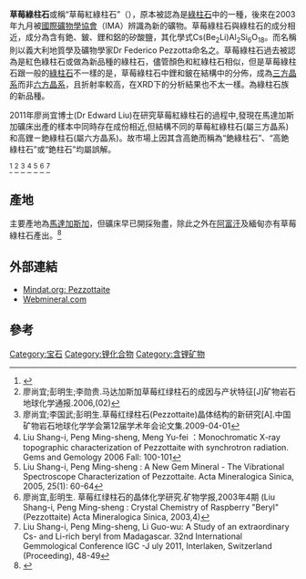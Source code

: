 {{Infobox mineral
| name = 草莓綠柱石或稱“草莓紅綠柱石”(誤稱“銫柱石”或“銫綠柱石”)
| category = 矽酸鹽
| boxwidth =
| boxbgcolor =
| strunz = 9.CJ.60
| dana = 61.01.01.05
| image = Pezzottaite-256889.jpg
| imagesize = 150
| caption = 草莓綠柱石
| formula = Cs(Be<sub>2</sub>Li)Al<sub>2</sub>Si<sub>6</sub>O<sub>18</sub>
| molweight = 
| color = 粉紅、橘紅
| habit = 板狀、扁平狀
| system = [[三方晶系|三方晶系]]
| twinning =
| cleavage = {001}不完全
| fracture = 貝殼狀到參差狀
| tenacity =
| mohs = 8
| luster = 玻璃光澤
| polish =
| refractive = 1.601 - 1.620
| opticalprop = Uniaxial (-)
| birefringence = δ = -0.008 - 0.011
| dispersion =
| pleochroism =
| fluorescence= 
| absorption =
| streak = 白色
| gravity = 3.10
| density = 2.97
| melt =
| fusibility =
| diagnostic =
| solubility =
| diaphaneity = 透明至不透明
| other =
| references  = <ref name=Webmin>[http://webmineral.com/data/Pezzottaite.shtml Webmineral data]</ref><ref name=Mindat>[http://www.mindat.org/min-25652.html Mindat.org]</ref>
}}
'''草莓綠柱石'''或稱“草莓紅綠柱石”（{{lang-en|Pezzottaite}}），原本被認為是[[綠柱石|綠柱石]]中的一種，後來在2003年九月被[[國際礦物學協會|國際礦物學協會]]（IMA）辨識為新的礦物。草莓綠柱石與綠柱石的成分相近，成分為含有銫、鈹、鋰和鋁的矽酸鹽，其化學式Cs(Be<sub>2</sub>Li)Al<sub>2</sub>Si<sub>6</sub>O<sub>18</sub>。而名稱則以義大利地質學及礦物學家Dr Federico Pezzotta命名之。草莓綠柱石過去被認為是紅色綠柱石或做為新品種的綠柱石，儘管顏色和紅綠柱石相似，但是草莓綠柱石跟一般的[[綠柱石|綠柱石]]不一樣的是，草莓綠柱石中鋰和鈹在結構中的分佈，成為[[三方晶系|三方晶系]]而非[[六方晶系|六方晶系]]，且折射率較高，在XRD下的分析結果也不太一樣。為綠柱石族的新品種。

2011年廖尚宜博士(Dr Edward Liu)在研究草莓紅綠柱石的過程中,發現在馬達加斯加礦床出產的樣本中同時存在成份相近,但結構不同的草莓紅綠柱石(屬三方晶系)和高鋰ㄧ銫綠柱石(屬六方晶系)。故市場上因其含高銫而稱為“銫綠柱石”、“高銫綠柱石”或“銫柱石”均屬誤解。

<ref>{{cite journal en |author = B.M. Laurs, W.B. (Skip) Simmons, G.R. Rossman, E.P. Quinn, S.F. McClure, A. Peretti, T. Armbruster, F.C. Hawthorne, A.U. Falster, D. Günther, M.A. Cooper, B. Grobety |year = 2003 |title = Pezzottaite from Ambatovita, Madagascar: A New Gem Mineral |journal = GEMS & GEMOLOGY |volume = 39 |issue = 4 |pages = 284 - 301 }}</ref>
<ref>廖尚宜;彭明生;李勋贵.马达加斯加草莓红绿柱石的成因与产状特征[J]矿物岩石地球化学通报.2006,(02)</ref>
<ref>廖尚宜;李国武;彭明生.草莓红绿柱石(Pezzottaite)晶体结构的新研究[A].中国矿物岩石地球化学学会第12届学术年会论文集.2009-04-01</ref>
<ref>Liu Shang-i,  Peng Ming-sheng,  Meng Yu-fei ：Monochromatic X-ray topographic characterization of Pezzottaite with synchrotron radiation. Gems and Gemology 2006 Fall: 100-101</ref>
<ref>Liu Shang-i, Peng Ming-sheng : A New Gem Mineral - The Vibrational Spectroscope Characterization of Pezzottaite. Acta Mineralogica Sinica, 2005, 25(1): 60-64</ref>
<ref>廖尚宜,彭明生. 草莓红绿柱石的晶体化学研究.矿物学报,2003年4期 (Liu Shang-i, Peng Ming-sheng : Crystal Chemistry of Raspberry "Beryl" (Pezzottaite) Acta Mineralogica Sinica, 2003,4)</ref>
<ref>Liu Shang-i, Peng Ming-sheng, Li Guo-wu: A Study of an extraordinary Cs- and Li-rich beryl from Madagascar. 32nd International Gemmological Conference IGC -J uly 2011, Interlaken, Switzerland (Proceeding), 48-49</ref>

== 產地 ==
主要產地為[[馬達加斯加|馬達加斯加]]，但礦床早已開採殆盡，除此之外在[[阿富汗|阿富汗]]及緬甸亦有草莓綠柱石產出。<ref>{{cite journal en |author = Hänni H.A., Krzemnicki M.S.|year = 2003 |title = Caesium-rich morganite from Afghanistan and Madagascar |journal = Journal of Gemmology |volume = 28 |issue = 7 |pages = 417 - 429}}</ref>

== 外部連結 ==
{{commons category|Pezzottaite}}
* [http://www.mindat.org/min-25652.html  Mindat.org: Pezzottaite]
* [http://www.webmineral.com/data/Pezzottaite.shtml Webmineral.com]

==參考==
{{reflist}}

[[Category:宝石|Category:宝石]]
[[Category:锂化合物|Category:锂化合物]]
[[Category:含锂矿物|Category:含锂矿物]]